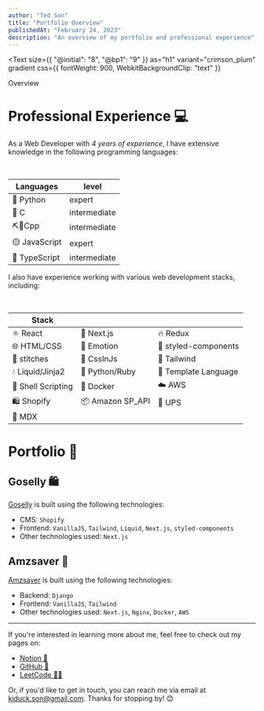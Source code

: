 ```yaml
---
author: "Ted Son"
title: "Portfolio Overview"
publishedAt: "February 24, 2023"
description: "An overview of my portfolio and professional experience"
---
```



<Text
  size={{ "@initial": "8", "@bp1": "9" }}
  as="h1"
  variant="crimson_plum"
  gradient
  css={{ fontWeight: 900, WebkitBackgroundClip: "text" }}
>
  Overview
</Text>

# Professional Experience 💻

As a Web Developer with _4 years of experience_, I have extensive knowledge in the following programming languages:

<br />

| Languages     | level        |
| ------------- | ------------ |
| 🐍 Python     | expert       |
| 🔴 C          | intermediate |
| ⛏🧱Cpp        | intermediate |
| 🟡 JavaScript | expert       |
| 🔵 TypeScript | intermediate |

I also have experience working with various web development stacks, including:

<br />

| Stack              |                  |                      |
| ------------------ | ---------------- | -------------------- |
| ⚛️ React           | 🚀 Next.js       | 🔥 Redux             |
| 🌐 HTML/CSS        | 💅 Emotion       | 💄 styled-components |
| 👕 stitches        | 💅 CssInJs       | 🎨 Tailwind          |
| 💧 Liquid/Jinja2   | 💎 Python/Ruby   | 📝 Template Language |
| 🐚 Shell Scripting | 🐳 Docker        | ☁️ AWS               |
| 🛍️ Shopify         | 📦 Amazon SP_API | 🚛 UPS               |
| 🚀 MDX             |                  |                      |

# Portfolio 🎨

## Goselly 🛍️

[Goselly](https://goselly.com) is built using the following technologies:

- CMS: `Shopify`
- Frontend: `VanillaJS`, `Tailwind`, `Liquid`, `Next.js`, `styled-components`
- Other technologies used: `Next.js`

## Amzsaver 🚀

[Amzsaver](https://app.amzsaver.co.kr/) is built using the following technologies:

- Backend: `Django`
- Frontend: `VanillaJS`, `Tailwind`
- Other technologies used: `Next.js`, `Nginx`, `Docker`, `AWS`

---

If you're interested in learning more about me, feel free to check out my pages on:

- [Notion 📝](https://wobbly-reason-2bc.notion.site/KD-s-Scrap-Paper-b05bafd9d0014f26ad2e288837ba50f1)
- [GitHub 🐙](https://github.com/kiduckson)
- [LeetCode 🧑‍💻](https://leetcode.com/kiduckson/)

Or, if you'd like to get in touch, you can reach me via email at kiduck.son@gmail.com. Thanks for stopping by! 😊
